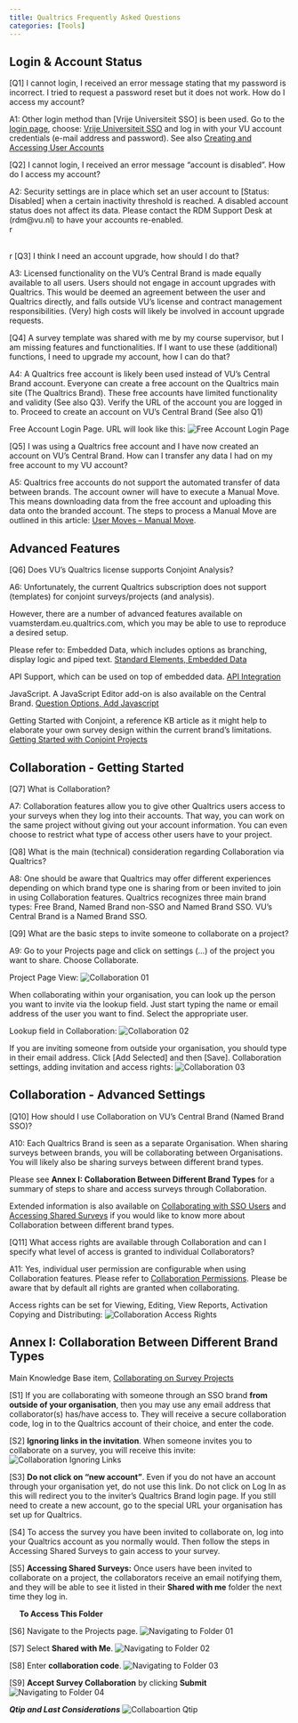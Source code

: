 ```yaml
---
title: Qualtrics Frequently Asked Questions
categories: [Tools]
---
```


## Login & Account Status

[Q1] I cannot login, I received an error message stating that my password is incorrect. I tried to request a password reset but it does not work. How do I access my account?

A1: Other login method than [Vrije Universiteit SSO] is been used. Go to the [login page](https://vuamsterdam.eu.qualtrics.com), choose: <ins>Vrije Universiteit SSO</ins> and log in with your VU account credentials (e-mail address and password). See also [Creating and Accessing User Accounts](https://rdm.vu.nl/topics/qualtrics.html#creating-and-accessing-user-accounts)<br />


[Q2] I cannot login, I received an error message “account is disabled”. How do I access my account?

A2: Security settings are in place which set an user account to [Status: Disabled] when a certain inactivity threshold is reached. A disabled account status does not affect its data. Please contact the RDM Support Desk at (rdm@vu.nl) to have your accounts re-enabled.<br />r

<br />r
[Q3]	I think I need an account upgrade, how should I do that?

A3: Licensed functionality on the VU's Central Brand is made equally available to all users. Users should not engage in account upgrades with Qualtrics. This would be deemed an agreement between the user and Qualtrics directly, and falls outside VU’s license and contract management responsibilities. (Very) high costs will likely be involved in account upgrade requests.


[Q4]	A survey template was shared with me by my course supervisor, but I am missing features and functionalities. If I want to use these (additional) functions, I need to upgrade my account, how I can do that?

A4: A Qualtrics free account is likely been used instead of VU’s Central Brand account. Everyone can create a free account on the Qualtrics main site (The Qualtrics Brand). These free accounts have limited functionality and validity (See also Q3). Verify the URL of the account you are logged in to. Proceed to create an account on VU’s Central Brand (See also Q1)    

Free Account Login Page. URL will look like this: 
![Free Account Login Page](../public/qualtrics/RDM_Handbook_Qualtrics_FAQ_Q04.png)
 

[Q5]	I was using a Qualtrics free account and I have now created an account on VU’s Central Brand. How can I transfer any data I had on my free account to my VU account?

A5: Qualtrics free accounts do not support the automated transfer of data between brands. The account owner will have to execute a Manual Move. This means downloading data from the free account and uploading this data onto the branded account. The steps to process a Manual Move are outlined in this article: [User Moves – Manual Move](https://www.qualtrics.com/support/survey-platform/managing-your-account/user-moves/#ManualMove).   



## Advanced Features

[Q6]	Does VU’s Qualtrics license supports Conjoint Analysis?

A6: Unfortunately, the current Qualtrics subscription does not support (templates) for conjoint surveys/projects (and analysis).

However, there are a number of advanced features available on vuamsterdam.eu.qualtrics.com, which you may be able to use to reproduce a desired setup. 

Please refer to:
Embedded Data, which includes options as branching, display logic and piped text.
[Standard Elements, Embedded Data](https://www.qualtrics.com/support/survey-platform/survey-module/survey-flow/standard-elements/embedded-data/)  

API Support, which can be used on top of embedded data.
[API Integration](https://www.qualtrics.com/support/integrations/api-integration/using-qualtrics-api-documentation/)

JavaScript. A JavaScript Editor add-on is also available on the Central Brand.
[Question Options, Add Javascript](https://www.qualtrics.com/support/survey-platform/survey-module/question-options/add-javascript/)
 
Getting Started with Conjoint, a reference KB article as it might help to elaborate your own survey design within the current brand's limitations.        
[Getting Started with Conjoint Projects](https://www.qualtrics.com/support/conjoint-project/getting-started-conjoints/getting-started-choice-based/getting-started-with-conjoint-projects/#Steps)


## Collaboration - Getting Started

[Q7]	What is Collaboration?

A7: Collaboration features allow you to give other Qualtrics users access to your surveys when they log into their accounts. That way, you can work on the same project without giving out your account information. You can even choose to restrict what type of access other users have to your project. 


[Q8]	What is the main (technical) consideration regarding Collaboration via Qualtrics?

A8: One should be aware that Qualtrics may offer different experiences depending on which brand type one is sharing from or been invited to join in using Collaboration features. Qualtrics recognizes three main brand types: Free Brand, Named Brand non-SSO and Named Brand SSO. VU’s Central Brand is a Named Brand SSO. 


[Q9]	What are the basic steps to invite someone to collaborate on a project?

A9: Go to your Projects page and click on settings (…) of the project you want to share. Choose Collaborate. 

Project Page View:
![Collaboration 01](../public/qualtrics/RDM_Handbook_Qualtrics_FAQ_Q09-01.png)
    
When collaborating within your organisation, you can look up the person you want to invite via the lookup field. Just start typing the name or email address of the user you want to find. Select the appropriate user.   

Lookup field in Collaboration:
![Collaboration 02](../public/qualtrics/RDM_Handbook_Qualtrics_FAQ_Q09-02.png) 

If you are inviting someone from outside your organisation, you should type in their email address. Click [Add Selected] and then [Save]. 
Collaboration settings, adding invitation and access rights: 
![Collaboration 03](../public/qualtrics/RDM_Handbook_Qualtrics_FAQ_Q09-03.png)



## Collaboration - Advanced Settings

[Q10]	How should I use Collaboration on VU’s Central Brand (Named Brand SSO)?

A10: Each Qualtrics Brand is seen as a separate Organisation. When sharing surveys between brands, you will be collaborating between Organisations. You will likely also be sharing surveys between different brand types. 

Please see **Annex I: Collaboration Between Different Brand Types** for a summary of steps to share and access surveys through Collaboration.

Extended information is also available on [Collaborating with SSO Users](https://www.qualtrics.com/support/survey-platform/my-projects/sharing-a-project/#SSO) and [Accessing Shared Surveys](https://www.qualtrics.com/support/survey-platform/my-projects/sharing-a-project/#AccessingSharedSurveys) if you would like to know more about Collaboration between different brand types. 

[Q11]	What access rights are available through Collaboration and can I specify what level of access is granted to individual Collaborators?

A11: Yes, individual user permission are configurable when using Collaboration features. Please refer to [Collaboration Permissions](https://www.qualtrics.com/support/survey-platform/my-projects/sharing-a-project/#SharingPermissions). Please be aware that by default all rights are granted when collaborating.       

Access rights can be set for Viewing, Editing, View Reports, Activation Copying and Distributing: 
![Collaboration Access Rights](../public/qualtrics/RDM_Handbook_Qualtrics_FAQ_Q11.png)



## Annex I: Collaboration Between Different Brand Types

Main Knowledge Base item, [Collaborating on Survey Projects](https://www.qualtrics.com/support/survey-platform/my-projects/sharing-a-project/)


[S1]	If you are collaborating with someone through an SSO brand **from outside of your organisation**, then you may use any email address that collaborator(s) has/have access to. They will receive a secure collaboration code, log in to the Qualtrics account of their choice, and enter the code.


[S2]	**Ignoring links in the invitation**.
When someone invites you to collaborate on a survey, you will receive this invite:
![Collaboration Ignoring Links](../public/qualtrics/RDM_Handbook_Qualtrics_FAQ_Annex_Point2.png) 


[S3]	**Do not click on “new account”**. Even if you do not have an account through your organisation yet, do not use this link. Do not click on Log In as this will redirect you to the inviter’s Qualtrics Brand login page. If you still need to create a new account, go to the special URL your organisation has set up for Qualtrics.


[S4]	To access the survey you have been invited to collaborate on, log into your Qualtrics account as you normally would. Then follow the steps in Accessing Shared Surveys to gain access to your survey.


[S5]	**Accessing Shared Surveys:**
Once users have been invited to collaborate on a project, the collaborators receive an email notifying them, and they will be able to see it listed in their **Shared with me** folder the next time they log in.

 
**To Access This Folder**

[S6]	Navigate to the Projects page.
![Navigating to Folder 01](../public/qualtrics/RDM_Handbook_Qualtrics_FAQ_Annex_Point6.png) 


[S7]	Select **Shared with Me**.
![Navigating to Folder 02](../public/qualtrics/RDM_Handbook_Qualtrics_FAQ_Annex_Point7.png)
 

[S8]	Enter **collaboration code**.
![Navigating to Folder 03](../public/qualtrics/RDM_Handbook_Qualtrics_FAQ_Annex_Point8.png) 


[S9]	**Accept Survey Collaboration** by clicking **Submit**
![Navigating to Folder 04](../public/qualtrics/RDM_Handbook_Qualtrics_FAQ_Annex_Point9.png)
 



***Qtip and Last Considerations***
![Collaboartion Qtip](../public/qualtrics/RDM_Handbook_Qualtrics_FAQ_Annex_Qtip.png) 
 
